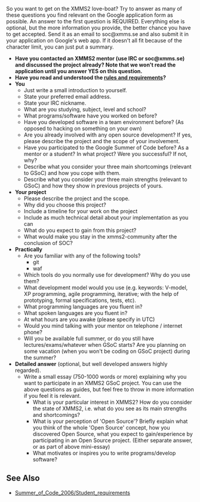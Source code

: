 {{Template:Discussion}}

So you want to get on the XMMS2 love-boat? Try to answer as many of these questions you find relevant on the Google application form as possible. An answer to the first question is REQUIRED. Everything else is optional, but the more information you provide, the better chance you have to get accepted. Send it as an email to soc@xmms.se and also submit it in your application on Google's web app. If it doesn't all fit because of the character limit, you can just put a summary.

* '''Have you contacted an XMMS2 mentor (use IRC or soc@xmms.se) and discussed the project already? Note that we won't read the application until you answer YES on this question.'''
* '''Have you read and understood the [[Summer of Code 2008/Student requirements|rules and requirements]]?'''
* '''You'''
** Just write a small introduction to yourself.
** State your preferred email address.
** State your IRC nickname.
** What are you studying, subject, level and school?
** What programs/software have you worked on before?
** Have you developed software in a team environment before? (As opposed to hacking on something on your own)
** Are you already involved with any open source development? If yes, please describe the project and the scope of your involvement.
** Have you participated to the Google Summer of Code before? As a mentor or a student? In what project? Were you successful? If not, why?
** Describe what you consider your three main shortcomings (relevant to GSoC) and how you cope with them.
** Describe what you consider your three main strengths (relevant to GSoC) and how they show in previous projects of yours.
* '''Your project'''
** Please describe the project and the scope.
** Why did you choose this project?
** Include a timeline for your work on the project
** Include as much technical detail about your implementation as you can
** What do you expect to gain from this project?
** What would make you stay in the xmms2-community after the conclusion of SOC?
* '''Practically'''
** Are you familiar with any of the following tools?
*** git
*** waf
** Which tools do you normally use for development? Why do you use them?
** What development model would you use (e.g. keywords: V-model, XP programming, agile programming, iterative; with the help of prototyping, formal specifications, tests, etc).
** What programming languages are you fluent in?
** What spoken languages are you fluent in?
** At what hours are you awake (please specify in UTC)
** Would you mind talking with your mentor on telephone / internet phone?
** Will you be available full summer, or do you still have lectures/exams/whatever when GSoC starts? Are you planning on some vacation (when you won't be coding on GSoC project) during the summer?
* '''Detailed answer''' (optional, but well developed answers highly regarded).
** Write a small essay (750-1000 words or more) explaining why you want to participate in an XMMS2 GSoC project. You can use the above questions as guides, but feel free to throw in more information if you feel it is relevant.
*** What is your particular interest in XMMS2? How do you consider the state of XMMS2, i.e. what do you see as its main strengths and shortcomings?
*** What is your perception of 'Open Source'? Briefly explain what you think of the whole 'Open Source' concept, how you discovered Open Source, what you expect to gain/experience by participating in an Open Source project. (Either separate answer, or as part of above mini-essay)
*** What motivates or inspires you to write programs/develop software?

== See Also ==
* [[Summer_of_Code_2006/Student_requirements]]